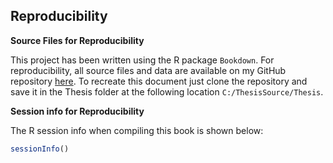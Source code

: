 ## Reproducibility {#Reproducibility}

**Source Files for Reproducibility**

This project has been written using the R package `Bookdown`. For reproducibility, all source files and data are available on my GitHub repository [here](https://github.com/twoshotamericano/Thesis). To recreate this document just clone the repository and save it in the Thesis folder at the following location `C:/ThesisSource/Thesis`.

**Session info for Reproducibility**

The R session info when compiling this book is shown below:

```r
sessionInfo()

```


